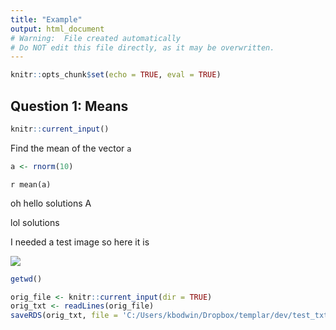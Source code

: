 ```yaml
---
title: "Example"
output: html_document
# Warning:  File created automatically
# Do NOT edit this file directly, as it may be overwritten.
---
```


```r
knitr::opts_chunk$set(echo = TRUE, eval = TRUE)
```

## Question 1: Means

```r
knitr::current_input()
```

Find the mean of the vector `a`




```r
a <- rnorm(10)
```


`r mean(a)`




oh hello solutions A


lol solutions


I needed a test image so here it is

![](C:/Users/kbodwin/Dropbox/templar/dev/karl_moustache.jpg)
```r
getwd()
```

```r

orig_file <- knitr::current_input(dir = TRUE)
orig_txt <- readLines(orig_file)
saveRDS(orig_txt, file = 'C:/Users/kbodwin/Dropbox/templar/dev/test_txt.RDS')
```
